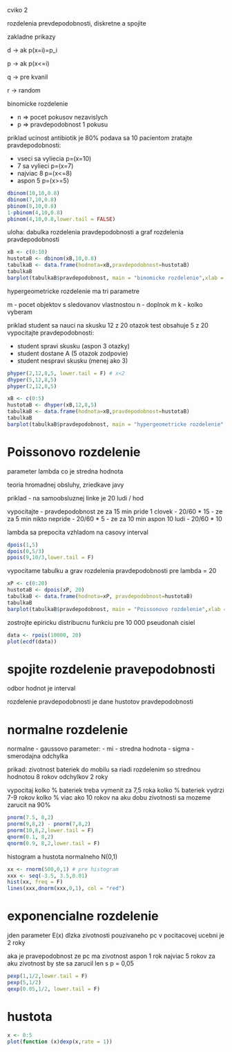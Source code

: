cviko 2

rozdelenia prevdepodobnosti, diskretne a spojite

zakladne prikazy

d -> ak p(x=i)=p_i

p -> ak p(x<=i)

q -> pre kvanil

r -> random

binomicke rozdelenie

 - n => pocet pokusov nezavislych
 - p => pravdepodobnost 1 pokusu

priklad
ucinost antibiotik je 80%
podava sa 10 pacientom
zratajte pravdepodobnosti:

 - vseci sa vyliecia p=(x=10)
 - 7 sa vylieci p=(x=7)
 - najviac 8 p=(x<=8)
 - aspon 5 p=(x>=5)



```r

dbinom(10,10,0.8)
dbinom(7,10,0.8)
pbinom(8,10,0.8)
1-pbinom(4,10,0.8)
pbinom(4,10,0.8,lower.tail = FALSE)
```

uloha:
dabulka rozdelenia pravdepodobnosti a graf rozdelenia pravdepodobnosti

```r
xB <- c(0:10)
hustotaB <- dbinom(xB,10,0.8)
tabulkaB <- data.frame(hodnota=xB,pravdepodobnost=hustotaB)
tabulkaB
barplot(tabulkaB$pravdepodobnost, main = "binomicke rozdelenie",xlab = "hodnota", ylab = "pravdepodobnost", col = "red", names.arg = xB)
```

hypergeometricke rozdelenie ma tri parametre

m - pocet objektov s sledovanov vlastnostou
n - doplnok m
k - kolko vyberam

priklad
student sa nauci na skusku 12 z 20 otazok
test obsahuje 5 z 20
vypocitajte pravdepodobnosti:

 - student spravi skusku (aspon 3 otazky)
 - student dostane A (5 otazok zodpovie)
 - student nespravi skusku (menej ako 3)

```r
phyper(2,12,8,5, lower.tail = F) # x<2
dhyper(5,12,8,5)
phyper(2,12,8,5)
```
```r
xB <- c(0:5)
hustotaB <- dhyper(xB,12,8,5)
tabulkaB <- data.frame(hodnota=xB,pravdepodobnost=hustotaB)
tabulkaB
barplot(tabulkaB$pravdepodobnost, main = "hypergeometricke rozdelenie",xlab = "hodnota", ylab = "pravdepodobnost", col = "red", names.arg = xB)
```

# Poissonovo rozdelenie
 parameter lambda co je stredna hodnota

teoria hromadnej obsluhy, zriedkave javy


priklad
 - na samoobsluznej linke je 20 ludi / hod

vypocitajte
 - pravdepodobnost ze za 15 min pride 1 clovek - 20/60 * 15
 - ze za 5 min nikto nepride - 20/60 * 5
 - ze za 10 min aspon 10 ludi - 20/60 * 10

lambda sa prepocita vzhladom na casovy interval

```r
dpois(1,5)
dpois(0,5/3)
ppois(9,10/3,lower.tail = F)
```
vypocitame tabulku a grav rozdelenia pravdepodobnosti pre lambda = 20
```r
xP <- c(0:20)
hustotaB <- dpois(xP, 20)
tabulkaB <- data.frame(hodnota=xP, pravdepodobnost=hustotaB)
tabulkaB
barplot(tabulkaB$pravdepodobnost, main = "Poissonovo rozdelenie",xlab = "hodnota", ylab = "pravdepodobnost", col = "red", names.arg = xP)
```



zostrojte epiricku distribucnu funkciu pre 10 000 pseudonah cisiel


```r



data <- rpois(10000, 20)
plot(ecdf(data))
```

# spojite rozdelenie pravepodobnosti
odbor hodnot je interval

rozdelenie pravdepodobnosti je dane hustotov pravdepodobnosti

# normalne rozdelenie
 normalne - gaussovo
 parameter:
  - mi - stredna hodnota
  - sigma - smerodajna odchylka

prikad:
zivotnost bateriek do mobilu sa riadi rozdelenim so strednou hodnotou 8 rokov
odchylkov 2 roky

vypocitaj
kolko % bateriek treba vymenit za 7,5 roka
kolko % bateriek vydrzi 7-9 rokov
kolko % viac ako 10 rokov
na aku dobu zivotnosti sa mozeme zarucit na 90%

```r
pnorm(7.5, 8,2)
pnorm(9,8,2) - pnorm(7,8,2)
pnorm(10,8,2,lower.tail = F)
qnorm(0.1, 8,2)
qnorm(0.9, 8,2,lower.tail = F)
```

histogram a hustota normalneho N(0,1)

```r
xx <- rnorm(500,0,1) # pre histogram
xxx <- seq(-3.5, 3.5,0.01)
hist(xx, freq = F)
lines(xxx,dnorm(xxx,0,1), col = "red")

```

# exponencialne rozdelenie
jden parameter E(x)
dlzka zivotnosti pouzivaneho pc v pocitacovej ucebni je 2 roky

aka je pravepodobnost ze pc ma zivotnost aspon 1 rok
najviac 5 rokov
za aku zivotnost by ste sa zarucil len s p = 0,05
```r
pexp(1,1/2,lower.tail = F)
pexp(5,1/2)
qexp(0.05,1/2, lower.tail = F)
```

# hustota
```r
x <- 0:5
plot(function (x)dexp(x,rate = 1))
```
